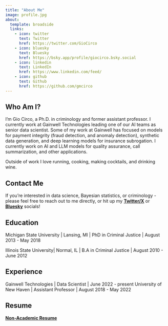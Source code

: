 ```yaml
---
title: "About Me"
image: profile.jpg
about:
  template: broadside
  links:
    - icon: twitter
      text: Twitter
      href: https://twitter.com/GioCirco
    - icon: bluesky
      text: Bluesky
      href: https://bsky.app/profile/giocirco.bsky.social
    - icon: linkedin
      text: LinkedIn
      href: https://www.linkedin.com/feed/
    - icon: github
      text: Github
      href: https://github.com/gmcirco
---
```


## Who Am I?

I'm Gio Circo, a Ph.D. in criminology and former assistant professor. I currently work at Gainwell Technologies leading one of our AI teams as senior data scientist. Some of my work at Gainwell has focused on models for payment integrity (fraud detection, and anomaly detection), synthetic data generation, and deep learning models for insurance subrogation. I currently work on AI and LLM models for quality assurance, call summarization, and other applications.

Outside of work I love running, cooking, making cocktails, and drinking wine.

## Contact Me

If you're interested in data science, Bayesian statistics, or criminology - please feel free to reach out to me directly, or hit up my [**Twitter/X**](https://twitter.com/GioCirco) or [**Bluesky**](https://bsky.app/profile/giocirco.bsky.social) socials!

## Education

Michigan State University \| Lansing, MI \| PhD in Criminal Justice \| August 2013 - May 2018

Illinois State University\| Normal, IL \| B.A in Criminal Justice \| August 2010 - June 2012

## Experience

Gainwell Technologies \| Data Scientist \| June 2022 - present University of New Haven \| Assistant Professor \| August 2018 - May 2022

## Resume

[**Non-Academic Resume**](https://www.dropbox.com/scl/fi/03mm9ynq8o0n9i50cnp9d/circo_resume.pdf?rlkey=dlho0ftabpnvh6f3munxu87q4&dl=0)